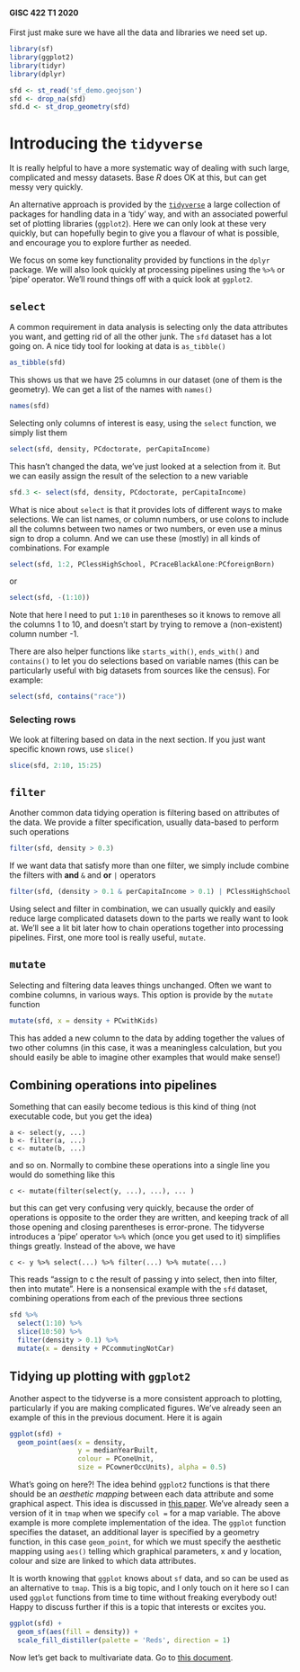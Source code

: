 #### GISC 422 T1 2020
First just make sure we have all the data and libraries we need set up.
```r
library(sf)
library(ggplot2)
library(tidyr)
library(dplyr)

sfd <- st_read('sf_demo.geojson')
sfd <- drop_na(sfd)
sfd.d <- st_drop_geometry(sfd)
```
# Introducing the `tidyverse`
It is really helpful to have a more systematic way of dealing with such large, complicated and messy datasets. Base *R* does OK at this, but can get messy very quickly. 

An alternative approach is provided by the [`tidyverse`](https://www.tidyverse.org/) a large collection of packages for handling data in a 'tidy' way, and with an associated powerful set of plotting libraries (`ggplot2`). Here we can only look at these very quickly, but can hopefully begin to give you a flavour of what is possible, and encourage you to explore further as needed.
 
We focus on some key functionality provided by functions in the `dplyr` package. We will also look quickly at processing pipelines using the `%>%` or 'pipe' operator. We'll round things off with a quick look at `ggplot2`.

## `select` 
A common requirement in data analysis is selecting only the data attributes you want, and getting rid of all the other junk. The `sfd` dataset has a lot going on. A nice tidy tool for looking at data is `as_tibble()`
```r
as_tibble(sfd)
```

This shows us that we have 25 columns in our dataset (one of them is the geometry). We can get a list of the names with `names()`
```r
names(sfd)
```

Selecting only columns of interest is easy, using the `select` function, we simply list them
```r
select(sfd, density, PCdoctorate, perCapitaIncome)
```

This hasn't changed the data, we've just looked at a selection from it. But we can easily assign the result of the selection to a new variable
```r
sfd.3 <- select(sfd, density, PCdoctorate, perCapitaIncome)
```

What is nice about `select` is that it provides lots of different ways to make selections. We can list names, or column numbers, or use colons to include all the columns between two names or two numbers, or even use a minus sign to drop a column. And we can use these (mostly) in all kinds of combinations. For example
```r
select(sfd, 1:2, PClessHighSchool, PCraceBlackAlone:PCforeignBorn)
```

or
```r
select(sfd, -(1:10))
```

Note that here I need to put `1:10` in parentheses so it knows to remove all the columns 1 to 10, and doesn't start by trying to remove a (non-existent) column number -1.

There are also helper functions like `starts_with()`, `ends_with()` and `contains()` to let you do selections based on variable names (this can be particularly useful with big datasets from sources like the census). For example:
```r
select(sfd, contains("race"))
```

### Selecting rows
We look at filtering based on data in the next section. If you just want specific known rows, use `slice()`
```r
slice(sfd, 2:10, 15:25)
```

## `filter`
Another common data tidying operation is filtering based on attributes of the data. We provide a filter specification, usually data-based to perform such operations
```r
filter(sfd, density > 0.3)
```

If we want data that satisfy more than one filter, we simply include combine the filters with **and** `&` and **or** `|` operators
```r
filter(sfd, (density > 0.1 & perCapitaIncome > 0.1) | PClessHighSchool > 0.5)
```

Using select and filter in combination, we can usually quickly and easily reduce large complicated datasets down to the parts we really want to look at. We'll see a lit bit later how to chain operations together into processing pipelines. First, one more tool is really useful, `mutate`.

## `mutate`
Selecting and filtering data leaves things unchanged. Often we want to combine columns, in various ways. This option is provide by the `mutate` function
```r
mutate(sfd, x = density + PCwithKids)
```

This has added a new column to the data by adding together the values of two other columns (in this case, it was a meaningless calculation, but you should easily be able to imagine other examples that would make sense!)

## Combining operations into pipelines
Something that can easily become tedious is this kind of thing (not executable code, but you get the idea)

    a <- select(y, ...)
    b <- filter(a, ...)
    c <- mutate(b, ...)
    
and so on. Normally to combine these operations into a single line you would do something like this

    c <- mutate(filter(select(y, ...), ...), ... )
    
but this can get very confusing very quickly, because the order of operations is opposite to the order they are written, and keeping track of all those opening and closing parentheses is error-prone. The tidyverse introduces a 'pipe' operator `%>%` which (once you get used to it) simplifies things greatly. Instead of the above, we have

    c <- y %>% select(...) %>% filter(...) %>% mutate(...)
    
This reads "assign to c the result of passing y into select, then into filter, then into mutate". Here is a nonsensical example with the `sfd` dataset, combining operations from each of the previous three sections
```r
sfd %>%
  select(1:10) %>%
  slice(10:50) %>%
  filter(density > 0.1) %>%
  mutate(x = density + PCcommutingNotCar)
```

## Tidying up plotting with `ggplot2`
Another aspect to the tidyverse is a more consistent approach to plotting, particularly if you are making complicated figures. We've already seen an example of this in the previous document. Here it is again
```r
ggplot(sfd) +
  geom_point(aes(x = density,
                 y = medianYearBuilt,
                 colour = PConeUnit,
                 size = PCownerOccUnits), alpha = 0.5)
```

What's going on here?! The idea behind `ggplot2` functions is that there should be an *aesthetic mapping* between each data attribute and some graphical aspect. This idea is discussed in [this paper](http://vita.had.co.nz/papers/layered-grammar.pdf). We've already seen a version of it in `tmap` when we specify `col = ` for a map variable. The above example is more complete implementation of the idea. The `ggplot` function specifies the dataset, an additional layer is specified by a geometry function, in this case `geom_point`, for which we must specify the aesthetic mapping using `aes()` telling which graphical parameters, x and y location, colour and size are linked to which data attributes.

It is worth knowing that `ggplot` knows about `sf` data, and so can be used as an alternative to `tmap`. This is a big topic, and I only touch on it here so I can used `ggplot` functions from time to time without freaking everybody out! Happy to discuss further if this is a topic that interests or excites you.
```r
ggplot(sfd) +
  geom_sf(aes(fill = density)) + 
  scale_fill_distiller(palette = 'Reds', direction = 1)
```

Now let's get back to multivariate data. Go to [this document](03-dimensional-reduction.md).